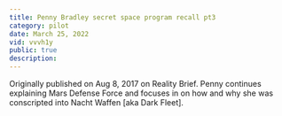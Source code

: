 ```yaml
---
title: Penny Bradley secret space program recall pt3
category: pilot
date: March 25, 2022
vid: vvvh1y
public: true
description:
---
```

Originally published on Aug 8, 2017 on Reality Brief.
Penny continues explaining Mars Defense Force and focuses in on how and why she was conscripted into Nacht Waffen [aka Dark Fleet].
